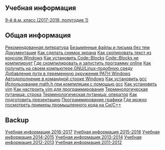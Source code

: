 ==Учебная информация==
[[9-й ф.м. класс (2017-2018, полугодие 1)]]

==Общая информация==
[[Рекомендованная литература]]
[[Безымянные файлы и письма без тем]]
[[Документация]]
[[Как сделать снимок экрана]]
[[Как скопировать текст из консоли Windows]]
[[Как установить Code::Blocks]]
[[Code::Blocks не компилирует]]
[[Где скомпилировать и запустить программу online]]
[[Как получить на своем компьютере GNU/Linux-подобную среду]]
[[Добавление пути в переменную окружения PATH Windows]]
[[Автодополнение в командной строке Windows]]
[[Как установить gcc]]
[[Использование math.h при компиляции с помощью gcc]]
[[Как установить vim]]
[[Как настроить vim для программирования]]
[[Терминологическая путаница: строка]]
[[Терминологическая путаница: оператор]]
[[Как подготовить презентацию]]
[[Программирование графики]]
[[Где можно посмотреть примеры промышленного кода на Си/C++]]

==Backup==
[[Учебная информация 2016-2017]]
[[Учебная информация 2015-2016]]
[[Учебная информация 2014-2015]]
[[Учебная информация 2013-2014]]
[[Учебная информация 2012-2013]]
[[Учебная информация 2011-2012]]